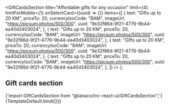 


<Meta
  title="Landing sections/Gift Cards Section"
  component={GiftCardsSection}
/>

  <GiftCardsSection
    title="Affordable gifts for any occasion"
    limit={4}
    limitForMobile={1}
    onSelectCard={(uuid) => {}}
    items={[
      {
        text: "Gifts up to 20 KM",
        priceTo: 20,
        currencyIsoCode: "BAM",
        imageUrl: "https://picsum.photos/500/300",
        uuid: "9e32f86d-9f21-4776-9b44-ea40d3403024",
      },
      {
        text: "Gifts up to 20 KM",
        priceTo: 20,
        currencyIsoCode: "BAM",
        imageUrl: "https://picsum.photos/500/300",
        uuid: "9e32f86d-9f21-4776-9b44-ea40d3403024",
      },
      {
        text: "Gifts up to 20 KM",
        priceTo: 20,
        currencyIsoCode: "BAM",
        imageUrl: "https://picsum.photos/500/300",
        uuid: "9e32f86d-9f21-4776-9b44-ea40d3403024",
      },
      {
        text: "Gifts up to 20 KM",
        priceTo: 20,
        currencyIsoCode: "BAM",
        imageUrl: "https://picsum.photos/500/300",
        uuid: "9e32f86d-9f21-4776-9b44-ea40d3403024",
      },
    ]}
  />
);

## Gift cards section

<SyntaxHighlighter language="jsx" style={nord}>
  {'import GiftCardsSection from "@lanaco/lnc-react-ui/GiftCardsSection";'}
</SyntaxHighlighter>

<Canvas>
  <Story name="Default" args={{}}>
    {TemplateDefault.bind({})}
  </Story>
</Canvas>
